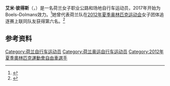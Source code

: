 {{Expand language|1=nl|time=2020-10-20T18:37:04+00:00}}
'''艾米·彼得斯'''（{{lang-nl|Amy Pieters}}，{{bd|1991年|6月1日||}}）是一名荷兰女子职业公路和场地自行车运动员，2017年开始为Boels–Dolmans效力。<ref>{{cite news|url=https://www.cyclingnews.com/features/2020-team-preview-boels-dolmans/|title=2020 Team Preview: Boels Dolmans|first=Kirsten|last=Frattini|work=Cyclingnews.com|date=2020-01-08|accessdate=2020-01-20|archiveurl=https://web.archive.org/web/20200216181109/https://www.cyclingnews.com/features/2020-team-preview-boels-dolmans/|archivedate=2020-02-16}}</ref>她曾代表荷兰队在[[2012年夏季奥林匹克运动会|2012年夏季奥林匹克运动会]]女子团体追逐赛上联同队友获得第六名。<ref name=london2012>{{cite web|title=Amy Pieters – Events and results|url=http://www.london2012.com/athlete/pieters-amy-1066177/events/|work=London 2012|accessdate=2012-08-29|archiveurl=https://web.archive.org/web/20120826085101/http://www.london2012.com/athlete/pieters-amy-1066177/events/|archivedate=2012-08-26}}</ref>

==参考资料==
{{reflist}}

{{Authority control}}

{{DEFAULTSORT:Pieters, Amy}}
[[Category:荷兰自行车运动员|Category:荷兰自行车运动员]]
[[Category:荷兰奥运自行车运动员|Category:荷兰奥运自行车运动员]]
[[Category:2012年夏季奧林匹克運動會自由車選手|Category:2012年夏季奧林匹克運動會自由車選手]]